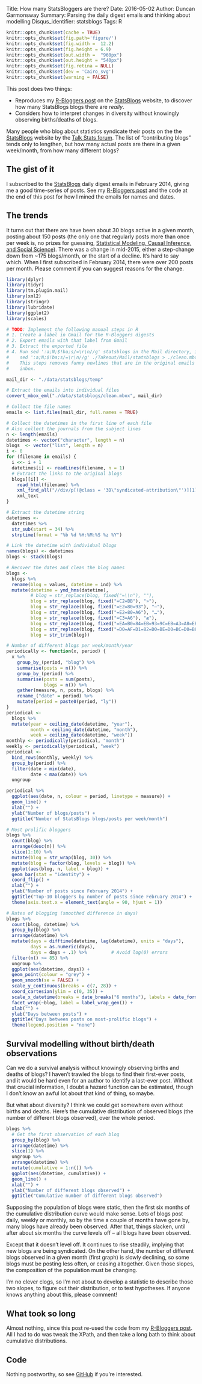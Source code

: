 Title: How many StatsBloggers are there?
Date: 2016-05-02
Author: Duncan Garmonsway
Summary: Parsing the daily digest emails and thinking about modelling
Disqus_identifier: statsblogs
Tags: R

```r
knitr::opts_chunk$set(cache = TRUE)
knitr::opts_chunk$set(fig.path='figure/')
knitr::opts_chunk$set(fig.width =  12.2)
knitr::opts_chunk$set(fig.height = 6.9)
knitr::opts_chunk$set(out.width =  "960px")
knitr::opts_chunk$set(out.height = "540px")
knitr::opts_chunk$set(fig.retina = NULL)
knitr::opts_chunk$set(dev = 'Cairo_svg')
knitr::opts_chunk$set(warning = FALSE)
```

This post does two things:

* Reproduces my [R-Bloggers post]({filename}./rbloggers.Rmd) on the
  [StatsBlogs](http://www.statsblogs.com/) website, to discover how many
  StatsBlogs blogs there are *really*.
* Considers how to interpret changes in diversity without knowingly observing
  births/deaths of blogs.

Many people who blog about statistics syndicate their posts on the the
[StatsBlogs](http://www.statsblogs.com/) website by the [Talk Stats
forum](http://www.talkstats.com/).  The list of "contributing blogs" tends only
to lengthen, but how many actual posts are there in a given week/month, from how
many different blogs?

## The gist of it

I subscribed to the [StatsBlogs](http://www.statsblogs.com/) daily digest emails
in February 2014, giving me a good time-series of posts.  See my [R-Bloggers
post]({filename}./rbloggers.Rmd) and the code at the end of this post for how I
mined the emails for names and dates.

## The trends

It turns out that there are have been about 30 blogs active in a given month,
posting about 150 posts (the only one that regularly posts more than once per
week is, no prizes for guessing, [Statistical Modeling, Causal Inference, and
Social Science](http://andrewgelman.com/)).  There was a change in mid-2015,
either a step-change down from ~175 blogs/month, or the start of a decline.
It's hard to say which.  When I first subscribed in February 2014, there were
over 200 posts per month.  Please comment if you can suggest reasons for the
change.

```r
library(dplyr)
library(tidyr)
library(tm.plugin.mail)
library(xml2)
library(stringr)
library(lubridate)
library(ggplot2)
library(scales)
```

```r
# TODO: Implement the following manual steps in R
# 1. Create a label in Gmail for the R-Bloggers digests
# 2. Export emails with that label from Gmail
# 3. Extract the exported file
# 4. Run sed ':a;N;$!ba;s/=\r\n//g' statsblogs in the Mail directory, i.e.
#    sed ':a;N;$!ba;s/=\r\n//g' ./Takeout/Mail/statsblogs > ./clean.mbox
#    This steps removes funny newlines that are in the original emails in my
#    inbox.

mail_dir <- "./data/statsblogs/temp"

# Extract the emails into individual files
convert_mbox_eml("./data/statsblogs/clean.mbox", mail_dir)

# Collect the file names
emails <- list.files(mail_dir, full.names = TRUE)

# Collect the datetimes in the first line of each file
# Also collect the journals from the subject lines
n <- length(emails)
datetimes <- vector("character", length = n)
blogs  <- vector("list", length = n)
i <- 0
for (filename in emails) {
  i <<- i + 1
  datetimes[i] <- readLines(filename, n = 1)
  # Extract the links to the original blogs
  blogs[[i]] <- 
    read_html(filename) %>%
    xml_find_all("//div/p[(@class = '3D\"syndicated-attribution\"')][1]//a[1]") %>%
    xml_text
}

# Extract the datetime string
datetimes <-
  datetimes %>%
  str_sub(start = 34) %>%
  strptime(format = "%b %d %H:%M:%S %z %Y")

# Link the datetime with individual blogs
names(blogs) <- datetimes
blogs <- stack(blogs)

# Recover the dates and clean the blog names
blogs <- 
  blogs %>%
  rename(blog = values, datetime = ind) %>%
  mutate(datetime = ymd_hms(datetime),
         # blog = str_replace(blog, fixed("=\\n"), ""),
         blog = str_replace(blog, fixed("=C2=BB"), "»"),
         blog = str_replace(blog, fixed("=E2=80=93"), "–"),
         blog = str_replace(blog, fixed("=E2=80=A6"), "…"),
         blog = str_replace(blog, fixed("=C3=A6"), "æ"),
         blog = str_replace(blog, fixed("=EA=B0=84=EB=93=9C=EB=A3=A8=EB=93=9C =ED=81=AC=EB=A6=AC=EC=8A=A4=ED=86=A0=ED=8C=8C"), "(간드루드 크리스토파)"),
         blog = str_replace(blog, fixed("=D0=AF=D1=82=D0=BE=D0=BC=D0=B8=D0=B7=D0=BE"), "Ятомизо"),
         blog = str_trim(blog))

# Number of different blogs per week/month/year
periodically <- function(x, period) {
  x %>% 
    group_by_(period, "blog") %>%
    summarise(posts = n()) %>%
    group_by_(period) %>%
    summarise(posts = sum(posts),
              blogs = n()) %>%
    gather(measure, n, posts, blogs) %>%
    rename_("date" = period) %>%
    mutate(period = paste0(period, "ly"))
}
periodical <- 
  blogs %>%
  mutate(year = ceiling_date(datetime, "year"),
         month = ceiling_date(datetime, "month"),
         week = ceiling_date(datetime, "week"))
monthly <- periodically(periodical, "month")
weekly <- periodically(periodical, "week")
periodical <- 
  bind_rows(monthly, weekly) %>%
  group_by(period) %>%
  filter(date > min(date),
         date < max(date)) %>%
  ungroup
```

```r
periodical %>%
  ggplot(aes(date, n, colour = period, linetype = measure)) +
  geom_line() +
  xlab("") +
  ylab("Number of blogs/posts") +
  ggtitle("Number of StatsBlogs blogs/posts per week/month")
```

```r
# Most prolific bloggers
blogs %>%
  count(blog) %>%
  arrange(desc(n)) %>%
  slice(1:10) %>%
  mutate(blog = str_wrap(blog, 30)) %>%
  mutate(blog = factor(blog, levels = blog)) %>%
  ggplot(aes(blog, n, label = blog)) +
  geom_bar(stat = "identity") +
  coord_flip() +
  xlab("") +
  ylab("Number of posts since February 2014") +
  ggtitle("Top-10 bloggers by number of posts since February 2014") +
  theme(axis.text.x = element_text(angle = 90, hjust = 1))
```

```r
# Rates of blogging (smoothed difference in days)
blogs %>%
  count(blog, datetime) %>%
  group_by(blog) %>%
  arrange(datetime) %>% 
  mutate(days = difftime(datetime, lag(datetime), units = "days"),
         days = as.numeric(days),
         days = days + .1) %>%         # Avoid log(0) errors
  filter(n() >= 85) %>% 
  ungroup %>%
  ggplot(aes(datetime, days)) +
  geom_point(colour = "grey") +
  geom_smooth(se = FALSE) +
  scale_y_continuous(breaks = c(7, 28)) +
  coord_cartesian(ylim = c(0, 35)) +
  scale_x_datetime(breaks = date_breaks("6 months"), labels = date_format("%b'%y")) +
  facet_wrap(~blog, label = label_wrap_gen()) +
  xlab("") +
  ylab("Days between posts") +
  ggtitle("Days between posts on most-prolific blogs") +
  theme(legend.position = "none")
```

## Survival modelling without birth/death observations

Can we do a survival analysis without knowingly observing births and deaths of
blogs?  I haven't trawled the blogs to find their first-ever posts, and it would
be hard even for an author to identify a last-ever post.  Without that crucial
information, I doubt a hazard function can be estimated, though I don't know an
awful lot about that kind of thing, so maybe.

But what about diversity?  I think we could get somewhere even without births
and deaths.  Here's the cumulative distribution of observed blogs (the number of
different blogs observed), over the whole period.

```r
blogs %>%
  # Get the first observation of each blog
  group_by(blog) %>%
  arrange(datetime) %>%
  slice(1) %>%
  ungroup %>%
  arrange(datetime) %>%
  mutate(cumulative = 1:n()) %>%
  ggplot(aes(datetime, cumulative)) +
  geom_line() +
  xlab("") +
  ylab("Number of different blogs observed") +
  ggtitle("Cumulative number of different blogs observed")
```

Supposing the population of blogs were static, then the first six months
of the cumulative distribution curve would make sense.  Lots of blogs post daily,
weekly or monthly, so by the time a couple of months have gone by, many blogs
have already been observed.  After that, things slacken, until after about six
months the curve levels off -- all blogs have been observed.

Except that it doesn't level off.  It continues to rise steadily, implying that
new blogs are being syndicated.  On the other hand, the number of different
blogs observed in a given month (first graph) is slowly declining, so some
blogs must be posting less often, or ceasing altogether.  Given those slopes,
the composition of the population must be changing.

I'm no clever clogs, so I'm not about to develop a statistic to describe those
two slopes, to figure out their distribution, or to test hypotheses.  If anyone
knows anything about this, please comment!

## What took so long

Almost nothing, since this post re-used the code from my [R-Bloggers
post](http://nacnudus.github.io/crossprod/how-many-r-bloggers-are-there).  All I
had to do was tweak the XPath, and then take a long bath to think about
cumulative distributions.

## Code

Nothing postworthy, so see
[GitHub](https://github.com/nacnudus/crossprod/tree/master/content) if you're
interested.
